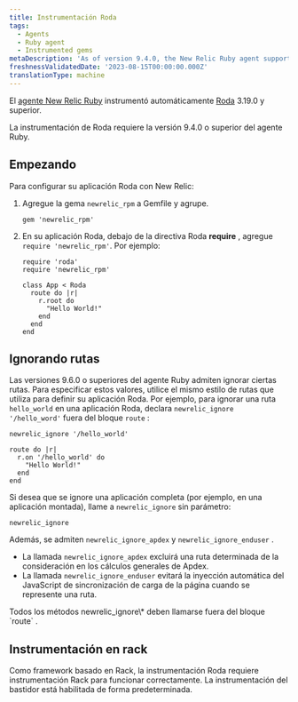 ```yaml
---
title: Instrumentación Roda
tags:
  - Agents
  - Ruby agent
  - Instrumented gems
metaDescription: 'As of version 9.4.0, the New Relic Ruby agent supports Roda 3.19.0 or higher.'
freshnessValidatedDate: '2023-08-15T00:00:00.000Z'
translationType: machine
---
```


El [agente New Relic Ruby](/docs/agents/ruby-agent/getting-started/new-relic-ruby) instrumentó automáticamente [Roda](https://roda.jeremyevans.net/) 3.19.0 y superior.

<Callout variant="important">
  La instrumentación de Roda requiere la versión 9.4.0 o superior del agente Ruby.
</Callout>

## Empezando

Para configurar su aplicación Roda con New Relic:

1. Agregue la gema `newrelic_rpm` a Gemfile y agrupe.

   ```
   gem 'newrelic_rpm'
   ```

2. En su aplicación Roda, debajo de la directiva Roda <DNT>**require**</DNT> , agregue `require 'newrelic_rpm'`. Por ejemplo:

   ```
   require 'roda'
   require 'newrelic_rpm'

   class App < Roda
     route do |r|
       r.root do
         "Hello World!"
       end
     end
   end
   ```

## Ignorando rutas

Las versiones 9.6.0 o superiores del agente Ruby admiten ignorar ciertas rutas. Para especificar estos valores, utilice el mismo estilo de rutas que utiliza para definir su aplicación Roda. Por ejemplo, para ignorar una ruta `hello_world` en una aplicación Roda, declara `newrelic_ignore '/hello_word'` fuera del bloque `route` :

```
newrelic_ignore '/hello_world'

route do |r|
  r.on '/hello_world' do
    "Hello World!"
  end
end
```

Si desea que se ignore una aplicación completa (por ejemplo, en una aplicación montada), llame a `newrelic_ignore` sin parámetro:

```
newrelic_ignore
```

Además, se admiten `newrelic_ignore_apdex` y `newrelic_ignore_enduser` .

* La llamada `newrelic_ignore_apdex` excluirá una ruta determinada de la consideración en los cálculos generales de Apdex.
* La llamada `newrelic_ignore_enduser` evitará la inyección automática del JavaScript de sincronización de carga de la página cuando se represente una ruta.

<Callout variant="important">
  Todos los métodos newrelic_ignore\* deben llamarse fuera del bloque `route` .
</Callout>

## Instrumentación en rack

Como framework basado en Rack, la instrumentación Roda requiere instrumentación Rack para funcionar correctamente. La instrumentación del bastidor está habilitada de forma predeterminada.
